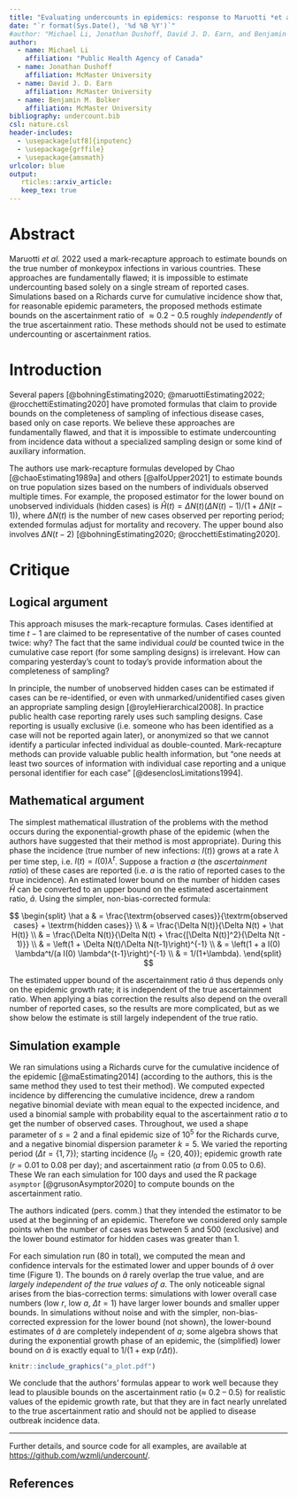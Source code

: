 ```yaml
---
title: "Evaluating undercounts in epidemics: response to Maruotti *et al.* 2022"
date: "`r format(Sys.Date(), '%d %B %Y')`"
#author: "Michael Li, Jonathan Dushoff, David J. D. Earn, and Benjamin M. Bolker"
author:
  - name: Michael Li
    affiliation: "Public Health Agency of Canada"
  - name: Jonathan Dushoff
    affiliation: McMaster University
  - name: David J. D. Earn
    affiliation: McMaster University
  - name: Benjamin M. Bolker
    affiliation: McMaster University
bibliography: undercount.bib
csl: nature.csl 
header-includes:
  - \usepackage[utf8]{inputenc}
  - \usepackage{grffile}
  - \usepackage{amsmath}
urlcolor: blue
output: 
   rticles::arxiv_article:
   keep_tex: true
---
```


# Abstract

Maruotti *et al.* 2022 used a mark-recapture approach to estimate bounds on the true number of monkeypox infections in various countries. These approaches are fundamentally flawed; it is impossible to estimate undercounting based solely on a single stream of reported cases. Simulations based on a Richards curve for cumulative incidence show that, for reasonable epidemic parameters, the proposed methods estimate bounds on the ascertainment ratio of $\approx 0.2-0.5$ roughly *independently* of the true ascertainment ratio. These methods should not be used to estimate undercounting or ascertainment ratios.

# Introduction

Several papers [@bohningEstimating2020; @maruottiEstimating2022; @rocchettiEstimating2020] have promoted formulas that claim to provide bounds on the completeness of sampling of infectious disease cases, based only on case reports. We believe these approaches are fundamentally flawed, and that it is impossible to estimate undercounting from incidence data without a specialized sampling design or some kind of auxiliary information.

The authors use mark-recapture formulas developed by Chao [@chaoEstimating1989a] and others [@alfoUpper2021] to estimate bounds on true population sizes based on the numbers of individuals observed multiple times. For example, the proposed estimator for the lower bound on unobserved individuals (hidden cases) is $\hat H(t) = \Delta N(t) (\Delta N(t) - 1)/(1 + \Delta N(t-1))$, where $\Delta N(t)$ is the number of new cases observed per reporting period; extended formulas adjust for mortality and recovery. The upper bound also involves $\Delta N(t-2)$ [@bohningEstimating2020; @rocchettiEstimating2020].

# Critique

## Logical argument

This approach misuses the mark-recapture formulas. Cases identified at time $t-1$ are claimed to be representative of the number of cases counted twice: why? The fact that the same individual *could* be counted twice in the cumulative case report (for some sampling designs) is irrelevant. How can comparing yesterday's count to today's provide information about the completeness of sampling? 

In principle, the number of unobserved hidden cases can be estimated if cases can be re-identified, or even with unmarked/unidentified cases given an appropriate sampling design [@royleHierarchical2008]. 
In practice public health case reporting rarely uses such sampling designs. Case reporting is usually exclusive (i.e. someone who has been identified as a case will not be reported again later), or anonymized so that we cannot identify a particular infected individual as double-counted. Mark-recapture methods can provide valuable public health information, but "one needs at least two sources of information with individual case reporting and a unique personal identifier for each case" [@desenclosLimitations1994].

## Mathematical argument

The simplest mathematical illustration of the problems with the method occurs during the exponential-growth phase of the epidemic (when the authors have suggested that their method is most appropriate). During this phase the incidence (true number of new infections: $I(t)$) grows at a rate $\lambda$ per time step, i.e. $I(t) = I(0) \lambda^t$. Suppose a fraction $a$ (the *ascertainment ratio*) of these cases are reported (i.e. $a$ is the ratio of reported cases to the true incidence). An estimated lower bound on the number of hidden cases $\hat H$ can be converted to an upper bound on the estimated ascertainment ratio, $\hat a$. Using the simpler, non-bias-corrected formula:

$$
\begin{split}
\hat a & = \frac{\textrm{observed cases}}{\textrm{observed cases} + \textrm{hidden cases}} \\
& = \frac{\Delta N(t)}{\Delta N(t) + \hat H(t)} \\
& = \frac{\Delta N(t)}{\Delta N(t) + \frac{[\Delta N(t)]^2}{\Delta N(t - 1)}} \\
& = \left(1 + \Delta N(t)/\Delta N(t-1)\right)^{-1} \\
& = \left(1 + a I(0) \lambda^t/(a I(0) \lambda^{t-1}\right)^{-1} \\
& = 1/(1+\lambda).
\end{split}
$$

The estimated upper bound of the ascertainment ratio $\hat a$ thus depends only on the epidemic growth rate; it is independent of the true ascertainment ratio. When applying a bias correction the results also depend on the overall number of reported cases, so the results are more complicated, but as we show below the estimate is still largely independent of the true ratio. 

## Simulation example

We ran simulations using a Richards curve for the cumulative incidence of the epidemic [@maEstimating2014] (according to the authors, this is the same method they used to test their method). We computed expected incidence by differencing the cumulative incidence, drew a random negative binomial deviate with  mean equal to the expected incidence, and used a binomial sample with probability equal to the ascertainment ratio $a$ to get the number of observed cases. Throughout, we used a shape parameter of $s=2$ and a final epidemic size of $10^5$ for the Richards curve, and a negative binomial dispersion parameter $k=5$. We varied the reporting period ($\Delta t = \{1, 7\}$); starting incidence ($I_0 = \{20, 40\}$); epidemic growth rate ($r$ =  0.01 to 0.08 per day); and ascertainment ratio ($a$ from 0.05 to 0.6). These We ran each simulation for 100 days and used the R package `asymptor` [@grusonAsymptor2020] to compute bounds on the ascertainment ratio.

The authors indicated (pers. comm.) that they intended the estimator to be used at the beginning of an epidemic. Therefore we considered only sample points when the number of cases was between 5 and 500 (exclusive) and the lower bound estimator for hidden cases was greater than 1.

For each simulation run (80 in total), we computed the mean and confidence intervals for the estimated lower and upper bounds of $\hat a$ over time (Figure 1). The bounds on $\hat a$ rarely overlap the true value, and are *largely independent of the true values of $a$*. The only noticeable signal arises from the bias-correction terms: simulations with lower overall case numbers (low $r$, low $a$, $\Delta t = 1$) have larger lower bounds and smaller upper bounds. In simulations without noise and with the simpler, non-bias-corrected expression for the lower bound (not shown), the lower-bound estimates of $\hat a$ are completely independent of $a$; some algebra shows that during the exponential growth phase of an epidemic, the (simplified) lower bound on $\hat a$ is exactly equal to $1/(1+\exp(r \Delta t))$.

```r
knitr::include_graphics("a_plot.pdf")
```

We conclude that the authors' formulas appear to work well because they lead to plausible bounds on the ascertainment ratio ($\approx$ 0.2 -- 0.5) for realistic values of the epidemic growth rate, but that they are in fact nearly unrelated to the true ascertainment ratio and should not be applied to disease outbreak incidence data.

---

Further details, and source code for all examples, are available at [https://github.com/wzmli/undercount/](https://github.com/wzmli/undercount/).

## References

